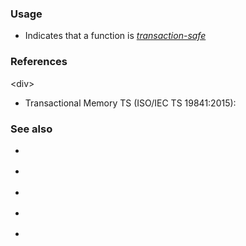 {{cpp/keyword/title|{{tt|transaction_safe}} {{mark since tm ts}}}}
{{cpp/keyword/navbar}}

===Usage===
* Indicates that a function is [[cpp/language/transactional_memory#Transaction-safe_functions|''transaction-safe'']] {{mark since tm ts}}

===References===
&lt;div&gt;
* Transactional Memory TS (ISO/IEC TS 19841:2015): 
{{ref std|section=8.4.4|title=Transaction-safe function definitions|id=dcl.fct.def.tx}}
{{ref std end}}

===See also===
* {{rlpt|atomic_cancel}} {{mark since tm ts}}
* {{rlpt|atomic_commit}} {{mark since tm ts}}
* {{rlpt|atomic_noexcept}} {{mark since tm ts}}
* {{rlpt|synchronized}} {{mark since tm ts}}
* {{rlpt|transaction_safe_dynamic}} {{mark since tm ts}}